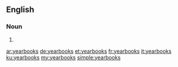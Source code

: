 ==English==

===Noun===
{{head|en}}

# {{plural of|yearbook}}

[[ar:yearbooks]]
[[de:yearbooks]]
[[et:yearbooks]]
[[fr:yearbooks]]
[[it:yearbooks]]
[[ku:yearbooks]]
[[my:yearbooks]]
[[simple:yearbooks]]